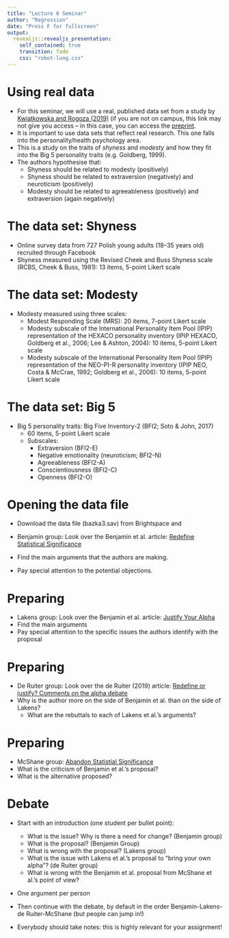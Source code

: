 ```yaml
---
title: "Lecture 6 Seminar"
author: "Regression"
date: "Press F for fullscreen"
output: 
  revealjs::revealjs_presentation:
    self_contained: true
    transition: fade
    css: "robot-lung.css"
---  
```


# Using real data

- For this seminar, we will use a real, published data set from a study by [Kwiatkowska and Rogoza (2019)](https://www.sciencedirect.com/science/article/pii/S0191886919303162) (if you are not on campus, this link may not give you access -- in this case, you can access the [preprint](https://psyarxiv.com/a5vq2/).
- It is important to use data sets that reflect real research. This one falls into the personality/health psychology area.
- This is a study on the traits of *shyness* and *modesty* and how they fit into the Big 5 personality traits (e.g. Goldberg, 1999).
- The authors hypothesise that:
    - Shyness should be related to modesty (positively)
    - Shyness should be related to extraversion (negatively) and neuroticism (positively)
    - Modesty should be related to agreeableness (positively) and extraversion (again negatively)

# The data set: Shyness

- Online survey data from 727 Polish young adults (18--35 years old) recruited through Facebook
- Shyness measured using the Revised Cheek and Buss Shyness scale (RCBS, Cheek & Buss, 1981): 13 items, 5-point Likert scale

# The data set: Modesty
- Modesty measured using three scales:
    - Modest Responding Scale (MRS): 20 items, 7-point Likert scale
    - Modesty subscale of the International Personality Item Pool (IPIP) representation of the HEXACO personality inventory (IPIP HEXACO, Goldberg et al., 2006; Lee & Ashton, 2004): 10 items, 5-point Likert scale
    - Modesty subscale of the International Personality Item Pool (IPIP) representation of the NEO-PI-R personality inventory (IPIP NEO, Costa & McCrae, 1992; Goldberg et al., 2006): 10 items, 5-point Likert scale

# The data set: Big 5

- Big 5 personality traits: Big Five Inventory-2 (BFI2; Soto & John, 2017)
    - 60 items, 5-point Likert scale
    - Subscales:
        - Extraversion (BFI2-E)
        - Negative emotionality (neuroticism; BFI2-N)
        - Agreeableness (BFI2-A)
        - Conscientiousness (BFI2-C)
        - Openness (BFI2-O)

# Opening the data file

- Download the data file (bazka3.sav) from Brightspace and 

- Benjamin group: Look over the Benjamin et al. article: [Redefine Statistical Significance](https://www.nature.com/articles/s41562-017-0189-z)

- Find the main arguments that the authors are making. 
- Pay special attention to the potential objections.

# Preparing
- Lakens group: Look over the Benjamin et al. article: [Justify Your Alpha](https://www.diva-portal.org/smash/get/diva2:1194016/FULLTEXT01.pdf)
- Find the main arguments
- Pay special attention to the specific issues the authors identify with the proposal

# Preparing
- De Ruiter group: Look over the de Ruiter (2019) article: [Redefine or justify? Comments on the alpha debate](https://link.springer.com/article/10.3758/s13423-018-1523-9)
- Why is the author more on the side of Benjamin et al. than on the side of Lakens?
    - What are the rebuttals to each of Lakens et al.'s arguments?

# Preparing
- McShane group: [Abandon Statistial Significance](https://www.tandfonline.com/doi/full/10.1080/00031305.2018.1527253)
- What is the criticism of Benjamin et al.'s proposal?
- What is the alternative proposed?

# Debate

- Start with an introduction (one student per bullet point):
  - What is the issue? Why is there a need for change? (Benjamin group)
  - What is the proposal? (Benjamin Group)
  - What is wrong with the proposal? (Lakens group)
  - What is the issue with Lakens et al.'s proposal to "bring your own alpha"? (de Ruiter group)
  - What is wrong with the Benjamin et al. proposal from McShane et al.'s point of view?
- One argument per person
- Then continue with the debate, by default in the order Benjamin-Lakens-de Ruiter-McShane (but people can jump in!)
  
- Everybody should take notes: this is highly relevant for your assignment!